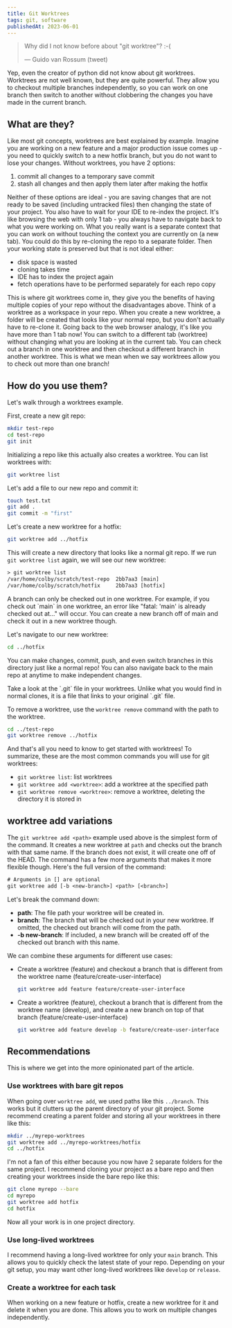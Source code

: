```yaml
---
title: Git Worktrees
tags: git, software
publishedAt: 2023-06-01
---
```


> Why did I not know before about "git worktree"? :-(
>
> — Guido van Rossum (tweet)

Yep, even the creator of python did not know about git worktrees.
Worktrees are not well known, but they are quite powerful.
They allow you to checkout multiple branches independently,
so you can work on one branch then switch to another without clobbering the changes you have made in the current branch.

## What are they?

Like most git concepts, worktrees are best explained by example.
Imagine you are working on a new feature and a major production issue comes up - you need to quickly switch to a new hotfix branch, but you do not want to lose your changes.
Without worktrees, you have 2 options:

1. commit all changes to a temporary save commit
1. stash all changes and then apply them later after making the hotfix

Neither of these options are ideal - you are saving changes that are not ready to be saved (including untracked files) then changing the state of your project.
You also have to wait for your IDE to re-index the project.
It's like browsing the web with only 1 tab - you always have to navigate back to what you were working on.
What you really want is a separate context that you can work on without touching the context you are currently on (a new tab).
You could do this by re-cloning the repo to a separate folder. Then your working state is preserved but that is not ideal either:

- disk space is wasted
- cloning takes time
- IDE has to index the project again
- fetch operations have to be performed separately for each repo copy

This is where git worktrees come in, they give you the benefits of having multiple copies of your repo without the disadvantages above.
Think of a worktree as a workspace in your repo.
When you create a new worktree, a folder will be created that looks like your normal repo, but you don't actually have to re-clone it.
Going back to the web browser analogy, it's like you have more than 1 tab now! You can switch to a different tab (worktree) without changing what you are looking at in the current tab.
You can check out a branch in one worktree and then checkout a different branch in another worktree.
This is what we mean when we say worktrees allow you to check out more than one branch!

## How do you use them?

Let's walk through a worktrees example.

First, create a new git repo:

```bash
mkdir test-repo
cd test-repo
git init
```

Initializing a repo like this actually also creates a worktree. You can list worktrees with:

```bash
git worktree list
```

Let's add a file to our new repo and commit it:

```bash
touch test.txt
git add .
git commit -m "first"
```

Let's create a new worktree for a hotfix:

```bash
git worktree add ../hotfix
```

This will create a new directory that looks like a normal git repo.
If we run `git worktree list` again, we will see our new worktree:

```txt
> git worktree list
/var/home/colby/scratch/test-repo  2bb7aa3 [main]
/var/home/colby/scratch/hotfix     2bb7aa3 [hotfix]
```

<Warning>
    A branch can only be checked out in one worktree. For example, if you check
    out `main` in one worktree, an error like "fatal: 'main' is already checked
    out at..." will occur. You can create a new branch off of main and check it
    out in a new worktree though.
</Warning>

Let's navigate to our new worktree:

```bash
cd ../hotfix
```

You can make changes, commit, push, and even switch branches in this directory just like a normal repo!
You can also navigate back to the main repo at anytime to make independent changes.

<Info>
    Take a look at the `.git` file in your worktrees. Unlike what you would find
    in normal clones, it is a file that links to your original `.git` file.
</Info>

To remove a worktree, use the `worktree remove` command with the path to the worktree.

```bash
cd ../test-repo
git worktree remove ../hotfix
```

And that's all you need to know to get started with worktrees!
To summarize, these are the most common commands you will use for git worktrees:

- `git worktree list`: list worktrees
- `git worktree add <worktree>`: add a worktree at the specified path
- `git worktree remove <worktree>`: remove a worktree, deleting the directory it is stored in

## worktree add variations

The `git worktree add <path>` example used above is the simplest form of the command.
It creates a new worktree at `path` and checks out the branch with that same name.
If the branch does not exist, it will create one off of the HEAD.
The command has a few more arguments that makes it more flexible though.
Here's the full version of the command:

```txt
# Arguments in [] are optional
git worktree add [-b <new-branch>] <path> [<branch>]
```

Let's break the command down:

- **path**: The file path your worktree will be created in.
- **branch**: The branch that will be checked out in your new worktree. If omitted, the checked out branch will come from the path.
- **-b new-branch**: If included, a new branch will be created off of the checked out branch with this name.

We can combine these arguments for different use cases:

- Create a worktree (feature) and checkout a branch that is different from the worktree name (feature/create-user-interface)

    ```bash
    git worktree add feature feature/create-user-interface
    ```

- Create a worktree (feature), checkout a branch that is different from the worktree name (develop), and create a new branch on top of that branch (feature/create-user-interface)
    ```bash
    git worktree add feature develop -b feature/create-user-interface
    ```

## Recommendations

This is where we get into the more opinionated part of the article.

### Use worktrees with bare git repos

When going over `worktree add`, we used paths like this `../branch`.
This works but it clutters up the parent directory of your git project.
Some recommend creating a parent folder and storing all your worktrees in there like this:

```bash
mkdir ../myrepo-worktrees
git worktree add ../myrepo-worktrees/hotfix
cd ../hotfix
```

I'm not a fan of this either because you now have 2 separate folders for the same project.
I recommend cloning your project as a bare repo and then creating your worktrees inside the bare repo like this:

```bash
git clone myrepo --bare
cd myrepo
git worktree add hotfix
cd hotfix
```

Now all your work is in one project directory.

### Use long-lived worktrees

I recommend having a long-lived worktree for only your `main` branch.
This allows you to quickly check the latest state of your repo.
Depending on your git setup, you may want other long-lived worktrees like `develop` or `release`.

### Create a worktree for each task

When working on a new feature or hotfix, create a new worktree for it and delete it when you are done.
This allows you to work on multiple changes independently.
